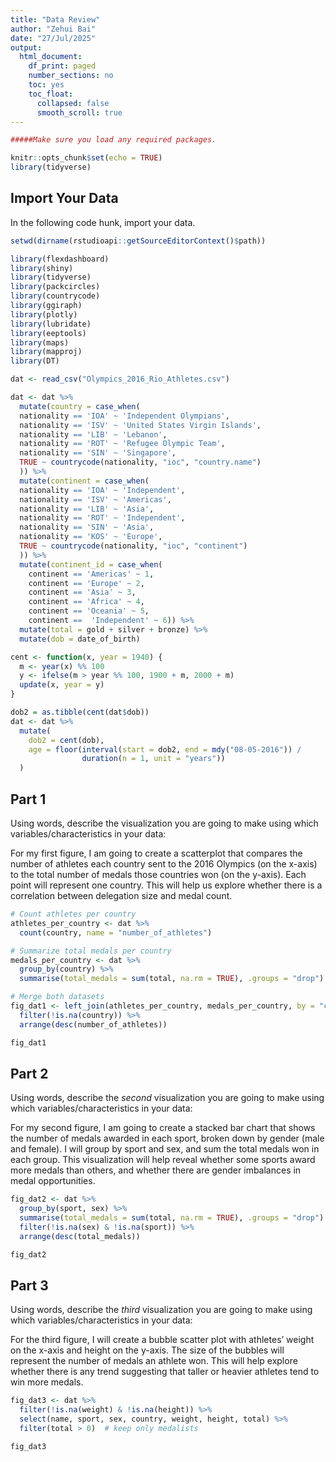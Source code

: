 ```yaml
---
title: "Data Review"
author: "Zehui Bai"
date: "27/Jul/2025"
output:
  html_document:
    df_print: paged
    number_sections: no
    toc: yes
    toc_float:
      collapsed: false
      smooth_scroll: true
---
```


```r

#####Make sure you load any required packages.

knitr::opts_chunk$set(echo = TRUE)
library(tidyverse)
```

## Import Your Data

In the following code hunk, import your data.

```r
setwd(dirname(rstudioapi::getSourceEditorContext()$path))

library(flexdashboard)
library(shiny)
library(tidyverse)
library(packcircles)
library(countrycode)
library(ggiraph)
library(plotly)
library(lubridate)
library(eeptools)
library(maps)
library(mapproj)
library(DT)

dat <- read_csv("Olympics_2016_Rio_Athletes.csv")

dat <- dat %>%
  mutate(country = case_when(
  nationality == 'IOA' ~ 'Independent Olympians',
  nationality == 'ISV' ~ 'United States Virgin Islands',
  nationality == 'LIB' ~ 'Lebanon',
  nationality == 'ROT' ~ 'Refugee Olympic Team',
  nationality == 'SIN' ~ 'Singapore',
  TRUE ~ countrycode(nationality, "ioc", "country.name")
  )) %>%
  mutate(continent = case_when(
  nationality == 'IOA' ~ 'Independent',
  nationality == 'ISV' ~ 'Americas',
  nationality == 'LIB' ~ 'Asia',
  nationality == 'ROT' ~ 'Independent',
  nationality == 'SIN' ~ 'Asia',
  nationality == 'KOS' ~ 'Europe',
  TRUE ~ countrycode(nationality, "ioc", "continent")
  )) %>%
  mutate(continent_id = case_when(
    continent == 'Americas' ~ 1,
    continent == 'Europe' ~ 2,
    continent == 'Asia' ~ 3,
    continent == 'Africa' ~ 4,
    continent == 'Oceania' ~ 5,
    continent ==  'Independent' ~ 6)) %>%
  mutate(total = gold + silver + bronze) %>%
  mutate(dob = date_of_birth)

cent <- function(x, year = 1940) {
  m <- year(x) %% 100
  y <- ifelse(m > year %% 100, 1900 + m, 2000 + m)
  update(x, year = y)
}

dob2 = as.tibble(cent(dat$dob))
dat <- dat %>%
  mutate(
    dob2 = cent(dob),
    age = floor(interval(start = dob2, end = mdy("08-05-2016")) /
                duration(n = 1, unit = "years"))
  )
```

## Part 1

Using words, describe the visualization you are going to make using which variables/characteristics in your data:

For my first figure, I am going to create a scatterplot that compares the number of athletes each country sent to the 2016 Olympics (on the x-axis) to the total number of medals those countries won (on the y-axis). Each point will represent one country. This will help us explore whether there is a correlation between delegation size and medal count.

```r
# Count athletes per country
athletes_per_country <- dat %>%
  count(country, name = "number_of_athletes")

# Summarize total medals per country
medals_per_country <- dat %>%
  group_by(country) %>%
  summarise(total_medals = sum(total, na.rm = TRUE), .groups = "drop")

# Merge both datasets
fig_dat1 <- left_join(athletes_per_country, medals_per_country, by = "country") %>%
  filter(!is.na(country)) %>%
  arrange(desc(number_of_athletes))

fig_dat1
```

## Part 2

Using words, describe the *second* visualization you are going to make using which variables/characteristics in your data:

For my second figure, I am going to create a stacked bar chart that shows the number of medals awarded in each sport, broken down by gender (male and female). I will group by sport and sex, and sum the total medals won in each group. This visualization will help reveal whether some sports award more medals than others, and whether there are gender imbalances in medal opportunities.

```r
fig_dat2 <- dat %>%
  group_by(sport, sex) %>%
  summarise(total_medals = sum(total, na.rm = TRUE), .groups = "drop") %>%
  filter(!is.na(sex) & !is.na(sport)) %>%
  arrange(desc(total_medals))

fig_dat2

```


## Part 3

Using words, describe the *third* visualization you are going to make using which variables/characteristics in your data:

For the third figure, I will create a bubble scatter plot with athletes’ weight on the x-axis and height on the y-axis. The size of the bubbles will represent the number of medals an athlete won. This will help explore whether there is any trend suggesting that taller or heavier athletes tend to win more medals.


```r
fig_dat3 <- dat %>%
  filter(!is.na(weight) & !is.na(height)) %>%
  select(name, sport, sex, country, weight, height, total) %>%
  filter(total > 0)  # keep only medalists

fig_dat3
```
